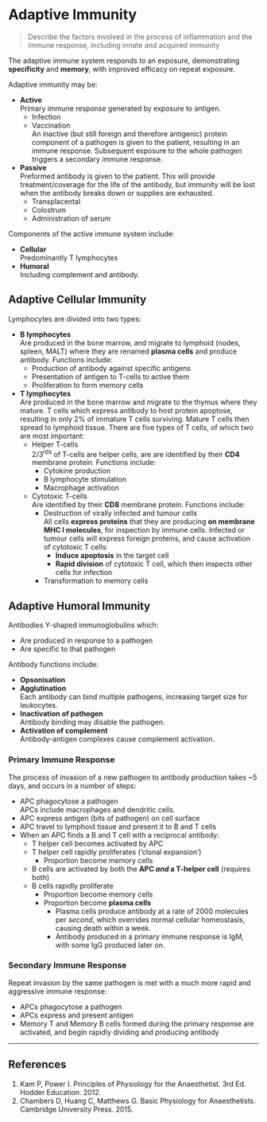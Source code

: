 # Adaptive Immunity

>Describe the factors involved in the process of inflammation and the immune 
response, including innate and acquired immunity

The adaptive immune system responds to an exposure, demonstrating **specificity** and **memory**, with improved efficacy on repeat exposure.

Adaptive immunity may be:

* **Active**\
    Primary immune response generated by exposure to antigen.
    * Infection
    * Vaccination\
    An inactive (but still foreign and therefore antigenic) protein component of a pathogen is given to the patient, resulting in an immune response. Subsequent exposure to the whole pathogen triggers a secondary immune response.
* **Passive**\
    Preformed antibody is given to the patient. This will provide treatment/coverage for the life of the antibody, but immunity will be lost when the antibody breaks down or supplies are exhausted.
    * Transplacental
    * Colostrum
    * Administration of serum

Components of the active immune system include:

* **Cellular**\
Predominantly T lymphocytes
* **Humoral**\
Including complement and antibody.

## Adaptive Cellular Immunity

Lymphocytes are divided into two types:

* **B lymphocytes**\
Are produced in the bone marrow, and migrate to lymphoid (nodes, spleen, MALT) where they are renamed **plasma cells** and produce antibody. Functions include:
    * Production of antibody against specific antigens
    * Presentation of antigen to T-cells to active them
    * Proliferation to form memory cells


* **T lymphocytes**\
Are produced in the bone marrow and migrate to the thymus where they mature. T cells which express antibody to host protein apoptose, resulting in only 2% of immature T cells surviving. Mature T cells then spread to lymphoid tissue. There are five types of T cells, of which two are most important:
    * Helper T-cells\
    2/3^rds^ of T-cells are helper cells, are are identified by their **CD4** membrane protein. Functions include:
        * Cytokine production
        * B lymphocyte stimulation
        * Macrophage activation
    * Cytotoxic T-cells\
    Are identified by their **CD8** membrane protein. Functions include:
        * Destruction of virally infected and tumour cells\
        All cells **express proteins** that they are producing **on membrane MHC I molecules**, for inspection by immune cells. Infected or tumour cells will express foreign proteins, and cause activation of cytotoxic T cells:
            * **Induce apoptosis** in the target cell
            * **Rapid division** of cytotoxic T cell, which then inspects other cells for infection
        * Transformation to memory cells

## Adaptive Humoral Immunity

Antibodies Y-shaped immunoglobulins which:

* Are produced in response to a pathogen
* Are specific to that pathogen

Antibody functions include:

* **Opsonisation**\
* **Agglutination**\
Each antibody can bind multiple pathogens, increasing target size for leukocytes.
* **Inactivation of pathogen**\
Antibody binding may disable the pathogen.
* **Activation of complement**\
Antibody-antigen complexes cause complement activation.

### Primary Immune Response

The process of invasion of a new pathogen to antibody production takes ~5 days, and occurs in a number of steps:

* APC phagocytose a pathogen\
APCs include macrophages and dendritic cells.
* APC express antigen (bits of pathogen) on cell surface
* APC travel to lymphoid tissue and present it to B and T cells
* When an APC finds a B and T cell with a reciprocal antibody:
    * T helper cell becomes activated by APC
    * T helper cell rapidly proliferates ('clonal expansion')
        * Proportion become memory cells
    * B cells are activated by both the **APC *and* a T-helper cell** (requires both)
    * B cells rapidly proliferate
        * Proportion become memory cells
        * Proportion become **plasma cells**
            * Plasma cells produce antibody at a rate of 2000 molecules per *second*, which overrides normal cellular homeostasis, causing death within a week.
            * Antibody produced in a primary immune response is IgM, with some IgG produced later on.

### Secondary Immune Response

Repeat invasion by the same pathogen is met with a much more rapid and aggressive immune response:

* APCs phagocytose a pathogen
* APCs express and present antigen
* Memory T and Memory B cells formed during the primary response are activated, and begin rapidly dividing and producing antibody

---
## References

1. Kam P, Power I. Principles of Physiology for the Anaesthetist. 3rd Ed. Hodder Education. 2012.
2. Chambers D, Huang C, Matthews G. Basic Physiology for Anaesthetists. Cambridge University Press. 2015.
